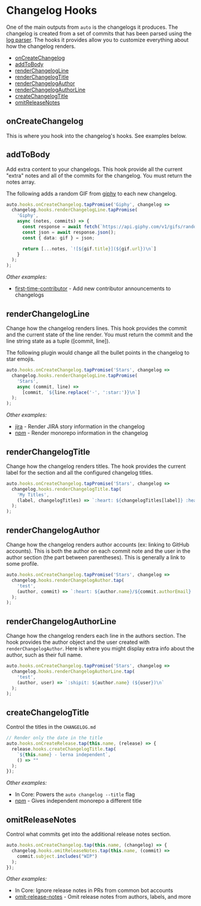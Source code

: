 # Changelog Hooks

One of the main outputs from `auto` is the changelogs it produces.
The changelog is created from a set of commits that has been parsed using the [log parser](./log-parse.md).
The hooks it provides allow you to customize everything about how the changelog renders.

- [onCreateChangelog](#oncreatechangelog)
- [addToBody](#addtobody)
- [renderChangelogLine](#renderchangelogline)
- [renderChangelogTitle](#renderchangelogtitle)
- [renderChangelogAuthor](#renderchangelogauthor)
- [renderChangelogAuthorLine](#renderchangelogauthorline)
- [createChangelogTitle](#createchangelogtitle)
- [omitReleaseNotes](#omitreleasenotes)

## onCreateChangelog

This is where you hook into the changelog's hooks.
See examples below.

## addToBody

Add extra content to your changelogs.
This hook provide all the current "extra" notes and all of the commits for the changelog.
You must return the notes array.

The following adds a random GIF from [giphy](https://giphy.com) to each new changelog.

```ts
auto.hooks.onCreateChangelog.tapPromise('Giphy', changelog =>
  changelog.hooks.renderChangelogLine.tapPromise(
    'Giphy',
    async (notes, commits) => {
      const response = await fetch(`https://api.giphy.com/v1/gifs/random?api_key=${process.env.GIPHY_KEY}`);
      const json = await response.json();
      const { data: gif } = json;

      return [...notes, `![${gif.title}](${gif.url})\n`]
    }
  );
);
```

_Other examples:_

- [first-time-contributor](../generated/first-time-contributor) - Add new contributor announcements to changelogs

## renderChangelogLine

Change how the changelog renders lines.
This hook provides the commit and the current state of the line render.
You must return the commit and the line string state as a tuple ([commit, line]).

The following plugin would change all the bullet points in the changelog to star emojis.

```ts
auto.hooks.onCreateChangelog.tapPromise('Stars', changelog =>
  changelog.hooks.renderChangelogLine.tapPromise(
    'Stars',
    async (commit, line) =>
      [commit, `${line.replace('-', ':star:')}\n`]
  );
);
```

_Other examples:_

- [jira](../generated/jira) - Render JIRA story information in the changelog
- [npm](../generated/npm) - Render monorepo information in the changelog

## renderChangelogTitle

Change how the changelog renders titles.
The hook provides the current label for the section and all the configured changelog titles.

```ts
auto.hooks.onCreateChangelog.tapPromise('Stars', changelog =>
  changelog.hooks.renderChangelogTitle.tap(
    'My Titles',
    (label, changelogTitles) => `:heart: ${changelogTitles[label]} :heart:`
  );
);
```

## renderChangelogAuthor

Change how the changelog renders author accounts (ex: linking to GitHub accounts).
This is both the author on each commit note and the user in the author section (the part between parentheses).
This is generally a link to some profile.

```ts
auto.hooks.onCreateChangelog.tapPromise('Stars', changelog =>
  changelog.hooks.renderChangelogAuthor.tap(
    'test',
    (author, commit) => `:heart: ${author.name}/${commit.authorEmail} :heart:`
  );
);
```

## renderChangelogAuthorLine

Change how the changelog renders each line in the authors section.
The hook provides the author object and the user created with `renderChangelogAuthor`.
Here is where you might display extra info about the author, such as their full name.

```ts
auto.hooks.onCreateChangelog.tapPromise('Stars', changelog =>
  changelog.hooks.renderChangelogAuthorLine.tap(
    'test',
    (author, user) => `:shipit: ${author.name} (${user})\n`
  );
);
```

## createChangelogTitle

Control the titles in the `CHANGELOG.md`

```ts
// Render only the date in the title
auto.hooks.onCreateRelease.tap(this.name, (release) => {
  release.hooks.createChangelogTitle.tap(
    `${this.name} - lerna independent`,
    () => ""
  );
});
```

_Other examples:_

- In Core: Powers the `auto changelog --title` flag
- [npm](../generated/npm) - Gives independent monorepo a different title

## omitReleaseNotes

Control what commits get into the additional release notes section.

```ts
auto.hooks.onCreateChangelog.tap(this.name, (changelog) => {
  changelog.hooks.omitReleaseNotes.tap(this.name, (commit) =>
    commit.subject.includes("WIP")
  );
});
```

_Other examples:_

- In Core: Ignore release notes in PRs from common bot accounts
- [omit-release-notes](../generated/omit-release-notes) - Omit release notes from authors, labels, and more
